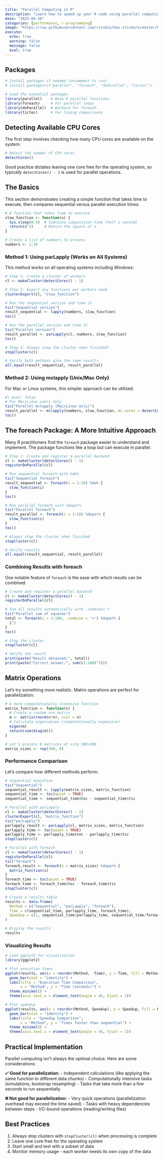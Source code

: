```yaml
---
title: "Parallel Computing in R"
description: "Learn how to speed up your R code using parallel computing"
date: "2025-04-26"
categories: [performance, r-programming]
image: "https://raw.githubusercontent.com/rstudio/hex-stickers/master/PNG/RStudio.png"
execute:
  echo: true
  warning: false
  message: false
  eval: true
---
```


## Packages

```r
# Install packages if needed (uncomment to run)
# install.packages(c("parallel", "foreach", "doParallel", "tictoc"))

# Load the essential packages
library(parallel)    # Base R parallel functions
library(foreach)     # For parallel loops
library(doParallel)  # Backend for foreach
library(tictoc)      # For timing comparisons
```

## Detecting Available CPU Cores

The first step involves checking how many CPU cores are available on the system:

```r
# Detect the number of CPU cores
detectCores()
```

Good practice dictates leaving one core free for the operating system, so typically `detectCores() - 1` is used for parallel operations.

## The Basics

This section demonstrates creating a simple function that takes time to execute, then compares sequential versus parallel execution times:

```r
# A function that takes time to execute
slow_function <- function(x) {
  Sys.sleep(0.5)  # Simulate computation time (half a second)
  return(x^2)     # Return the square of x
}

# Create a list of numbers to process
numbers <- 1:10
```

### Method 1: Using parLapply (Works on All Systems)

This method works on all operating systems including Windows:

```r
# Step 1: Create a cluster of workers
cl <- makeCluster(detectCores() - 1)

# Step 2: Export any functions our workers need
clusterExport(cl, "slow_function")

# Run the sequential version and time it
tic("Sequential version")
result_sequential <- lapply(numbers, slow_function)
toc()

# Run the parallel version and time it
tic("Parallel version")
result_parallel <- parLapply(cl, numbers, slow_function)
toc()

# Step 3: Always stop the cluster when finished!
stopCluster(cl)

# Verify both methods give the same results
all.equal(result_sequential, result_parallel)
```

### Method 2: Using mclapply (Unix/Mac Only)

For Mac or Linux systems, this simpler approach can be utilized:

```r
#| eval: false
# For Mac/Linux users only
tic("Parallel mclapply (Mac/Linux only)")
result_parallel <- mclapply(numbers, slow_function, mc.cores = detectCores() - 1)
toc()
```

## The foreach Package: A More Intuitive Approach

Many R practitioners find the `foreach` package easier to understand and implement. The package functions like a loop but can execute in parallel:

```r
# Step 1: Create and register a parallel backend
cl <- makeCluster(detectCores() - 1)
registerDoParallel(cl)

# Run sequential foreach with %do%
tic("Sequential foreach")
result_sequential <- foreach(i = 1:10) %do% {
  slow_function(i)
}
toc()

# Run parallel foreach with %dopar%
tic("Parallel foreach")
result_parallel <- foreach(i = 1:10) %dopar% {
  slow_function(i)
}
toc()

# Always stop the cluster when finished
stopCluster(cl)

# Verify results
all.equal(result_sequential, result_parallel)
```

### Combining Results with foreach

One notable feature of `foreach` is the ease with which results can be combined:

```r
# Create and register a parallel backend
cl <- makeCluster(detectCores() - 1)
registerDoParallel(cl)

# Sum all results automatically with .combine='+'
tic("Parallel sum of squares")
total <- foreach(i = 1:100, .combine = '+') %dopar% {
  i^2
}
toc()

# Stop the cluster
stopCluster(cl)

# Verify the result
print(paste("Result obtained:", total))
print(paste("Correct answer:", sum((1:100)^2)))
```

## Matrix Operations

Let's try something more realistic. Matrix operations are perfect for parallelization:

```r
# A more computationally intensive function
matrix_function <- function(n) {
  # Create a random n×n matrix
  m <- matrix(rnorm(n*n), ncol = n)
  # Calculate eigenvalues (computationally expensive)
  eigen(m)
  return(sum(diag(m)))
}

# Let's process 8 matrices of size 300×300
matrix_sizes <- rep(300, 8)
```

### Performance Comparison

Let's compare how different methods perform:

```r
# Sequential execution
tic("Sequential")
sequential_result <- lapply(matrix_sizes, matrix_function)
sequential_time <- toc(quiet = TRUE)
sequential_time <- sequential_time$toc - sequential_time$tic

# Parallel with parLapply
cl <- makeCluster(detectCores() - 1)
clusterExport(cl, "matrix_function")
tic("parLapply")
parlapply_result <- parLapply(cl, matrix_sizes, matrix_function)
parlapply_time <- toc(quiet = TRUE)
parlapply_time <- parlapply_time$toc - parlapply_time$tic
stopCluster(cl)

# Parallel with foreach
cl <- makeCluster(detectCores() - 1)
registerDoParallel(cl)
tic("foreach")
foreach_result <- foreach(s = matrix_sizes) %dopar% {
  matrix_function(s)
}
foreach_time <- toc(quiet = TRUE)
foreach_time <- foreach_time$toc - foreach_time$tic
stopCluster(cl)

# Create a results table
results <- data.frame(
  Method = c("Sequential", "parLapply", "foreach"),
  Time = c(sequential_time, parlapply_time, foreach_time),
  Speedup = c(1, sequential_time/parlapply_time, sequential_time/foreach_time)
)

# Display the results
results
```

### Visualizing Results

```r
# Load ggplot2 for visualization
library(ggplot2)

# Plot execution times
ggplot(results, aes(x = reorder(Method, -Time), y = Time, fill = Method)) +
  geom_bar(stat = "identity") +
  labs(title = "Execution Time Comparison",
       x = "Method", y = "Time (seconds)") +
  theme_minimal() +
  theme(axis.text.x = element_text(angle = 45, hjust = 1))

# Plot speedup
ggplot(results, aes(x = reorder(Method, Speedup), y = Speedup, fill = Method)) +
  geom_bar(stat = "identity") +
  labs(title = "Speedup Comparison",
       x = "Method", y = "Times faster than sequential") +
  theme_minimal() +
  theme(axis.text.x = element_text(angle = 45, hjust = 1))
```

## Practical Implementation

Parallel computing isn't always the optimal choice. Here are some considerations:

**✅ Good for parallelization:**
- Independent calculations (like applying the same function to different data chunks)
- Computationally intensive tasks (simulations, bootstrap resampling)
- Tasks that take more than a few seconds to run sequentially

**❌ Not good for parallelization:**
- Very quick operations (parallelization overhead may exceed the time saved)
- Tasks with heavy dependencies between steps
- I/O-bound operations (reading/writing files)

## Best Practices

1. Always stop clusters with `stopCluster(cl)` when processing is complete
2. Leave one core free for the operating system
3. Start small and test with a subset of data
4. Monitor memory usage - each worker needs its own copy of the data